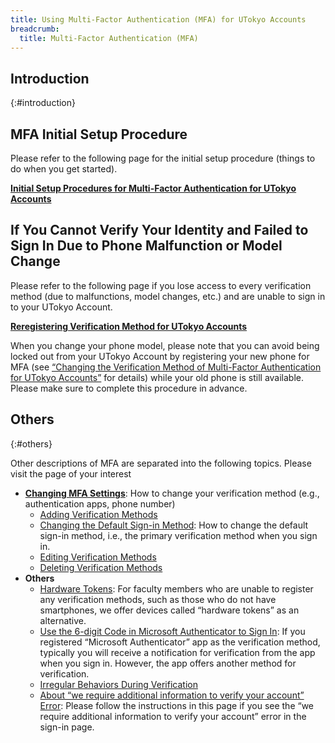 ```yaml
---
title: Using Multi-Factor Authentication (MFA) for UTokyo Accounts
breadcrumb:
  title: Multi-Factor Authentication (MFA)
---
```


## Introduction
{:#introduction}

<MFA noLink />

## MFA Initial Setup Procedure

Please refer to the following page for the initial setup procedure (things to do when you get started).

<b class="box center"><a href="initial/">Initial Setup Procedures for Multi-Factor Authentication for UTokyo Accounts</a></b>

## If You Cannot Verify Your Identity and Failed to Sign In Due to Phone Malfunction or Model Change

Please refer to the following page if you lose access to every verification method (due to malfunctions, model changes, etc.) and are unable to sign in to your UTokyo Account.

<b class="box center"><a href="reregister_and_terminate">Reregistering Verification Method for UTokyo Accounts</a></b>

When you change your phone model, please note that you can avoid being locked out from your UTokyo Account by registering your new phone for MFA (see [“Changing the Verification Method of Multi-Factor Authentication for UTokyo Accounts”](change/) for details) while your old phone is still available. Please make sure to complete this procedure in advance.

## Others
{:#others}

Other descriptions of MFA are separated into the following topics. Please visit the page of your interest

- **[Changing MFA Settings](change/)**: How to change your verification method (e.g., authentication apps, phone number)
    - [Adding Verification Methods](change/#add)
    - [Changing the Default Sign-in Method](change/#default): How to change the default sign-in method, i.e., the primary verification method when you sign in.
    - [Editing Verification Methods](change/#edit)
    - [Deleting Verification Methods](change/#delete)
- **Others**
    - [Hardware Tokens](others#hardware-token): For faculty members who are unable to register any verification methods, such as those who do not have smartphones, we offer devices called “hardware tokens” as an alternative.
    - [Use the 6-digit Code in Microsoft Authenticator to Sign In](others#msauth-totp): If you registered “Microsoft Authenticator” app as the verification method, typically you will receive a notification for verification from the app when you sign in. However, the app offers another method for verification.
    - [Irregular Behaviors During Verification](others#irregular)
    - [About “we require additional information to verify your account” Error](others#unknown-error): Please follow the instructions in this page if you see the “we require additional information to verify your account” error in the sign-in page.
